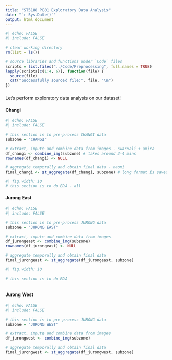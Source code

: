 ```yaml
---
title: "ST5188 PG01 Exploratory Data Analysis"
date: "`r Sys.Date()`"
output: html_document
---
```


```r
#| echo: FALSE
#| include: FALSE

# clear working directory
rm(list = ls())

# source libraries and functions under `Code` files
scripts = list.files("../Code/Preprocessing", full.names = TRUE)
lapply(scripts[c(1:4, 6)], function(file) {
  source(file)
  cat("Successfully sourced file:", file, "\n")
})
```

### {.tabset .tabset-fade .tabset-pills}
Let's perform exploratory data analysis on our dataset!

#### Changi
```r
#| echo: FALSE
#| include: FALSE

# this section is to pre-process CHANGI data
subzone = "CHANGI"

# extract, impute and combine data from images - swarnali + amira
df_changi <- combine_img(subzone) # takes around 3-4 mins
rownames(df_changi) <- NULL

# aggregate temporally and obtain final data - naomi
final_changi <- st_aggregate(df_changi, subzone) # long format is saved in Data/Final
```

```r
#| fig.width: 10
# this section is to do EDA - all


```

#### Jurong East
```r
#| echo: FALSE
#| include: FALSE

# this section is to pre-process JURONG data
subzone = "JURONG EAST"

# extract, impute and combine data from images
df_jurongeast <- combine_img(subzone)
rownames(df_jurongeast) <- NULL

# aggregate temporally and obtain final data
final_jurongeast <- st_aggregate(df_jurongeast, subzone)
```

```r
#| fig.width: 10

# this section is to do EDA



```


#### Jurong West
```r
#| echo: FALSE
#| include: FALSE

# this section is to pre-process JURONG data
subzone = "JURONG WEST"

# extract, impute and combine data from images
df_jurongwest <- combine_img(subzone)

# aggregate temporally and obtain final data
final_jurongwest <- st_aggregate(df_jurongwest, subzone)
```